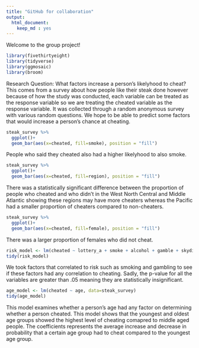 ```yaml
---
title: "GitHub for collaboration"
output:
  html_document: 
    keep_md : yes
---
```


Welcome to the group project!

```r
library(fivethirtyeight)
library(tidyverse)
library(ggmosaic)
library(broom)
```

Research Question: What factors increase a person's likelyhood to cheat? This comes from a survey about how people like their steak done however because of how the study was conducted, each variable can be treated as the response variable so we are treating the cheated variable as the response variable. It was collected through a random anonymous survey with various random questions. We hope to be able to predict some factors that would increase a person's chance at cheating.
```r
steak_survey %>% 
  ggplot()+
  geom_bar(aes(x=cheated, fill=smoke), position = "fill")
```

People who said they cheated also had a higher likelyhood to also smoke.

```r
steak_survey %>% 
  ggplot()+
  geom_bar(aes(x=cheated, fill=region), position = "fill")
```

There was a statistically significant difference between the proportion of people who cheated and who didn't in the West North Central and Middle Atlantic showing these regions may have more cheaters whereas the Pacific had a smaller proportion of cheaters compared to non-cheaters.

```r
steak_survey %>% 
  ggplot()+
  geom_bar(aes(x=cheated, fill=female), position = "fill")
```

There was a larger proportion of females who did not cheat.

```r
risk_model <- lm(cheated ~ lottery_a + smoke + alcohol + gamble + skydiving + speed, data=steak_survey)
tidy(risk_model)
```

We took factors that correlated to risk such as smoking and gambling to see if these factors had any correlation to cheating. Sadly, the p-value for all the variables are greater than .05 meaning they are statistically insignificant.

```r
age_model <- lm(cheated ~ age, data=steak_survey)
tidy(age_model)
```

This model examines whether a person's age had any factor on determining whether a person cheated. This model shows that the youngest and oldest age groups showed the highest level of cheating comapred to middle aged people. The coefficients represents the average increase and decrease in probability that a certain age group had to cheat compared to the youngest age group.



